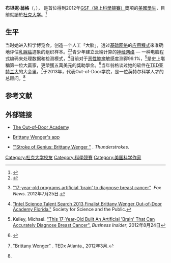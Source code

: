 '''布坦妮·翁格'''（{{lang-en|Brittany Wenger}}，{{bd|1994年||||Ami Ichiki}}），<!-- age 17 in July 2012 refs -->是首位得到2012年[[Google_Science_Fair|GSF（線上科學競賽）]]獎項的[[美國|美國]][[學生|學生]]，目前就讀於[[杜克大学|杜克大学]]。<ref>{{cite web | url=http://www.dukechronicle.com/articles/2014/01/27/times-thirty-under-thirty-brittany-wenger-talks-research-duke-experience | title=TIME's Thirty under Thirty Brittany Wenger talks research, Duke experience | publisher=Duke Student Publishing | work=Duke Chronicle | date=2014年1月27日 | accessdate=2014年3月6日 | last=Zhang | first=Jenna | archive-url=https://web.archive.org/web/20140307000153/http://www.dukechronicle.com/articles/2014/01/27/times-thirty-under-thirty-brittany-wenger-talks-research-duke-experience# | archive-date=2014-03-07 | dead-url=yes }}</ref>

==生平==
当时她进入科学博览会，创造一个人工「大脑」，透过[[基础|基础]][[网络|网络]]的[[应用程式|应用程式]]來准确地评估[[乳腺癌|乳腺癌]]迹象的组织样本。<ref>{{cite web | url=http://www.nbcnews.com/technology/17-year-old-girl-builds-artificial-brain-detect-breast-cancer-908308 | title=17-year-old girl builds artificial ‘brain’ to detect breast cancer | publisher=NBC News | accessdate=2012年7月24日 | last=Roach | first=John | archive-date=2020年11月12日 | archive-url=https://web.archive.org/web/20201112012907/https://www.nbcnews.com/technology/17-year-old-girl-builds-artificial-brain-detect-breast-cancer-908308 | dead-url=no }}</ref><ref>{{en}}[http://www.foxnews.com/health/2012/07/25/17-year-old-programs-artificial-brain-to-diagnose-breast-cancer/ "17-year-old programs artificial 'brain' to diagnose breast cancer"] {{Wayback|url=http://www.foxnews.com/health/2012/07/25/17-year-old-programs-artificial-brain-to-diagnose-breast-cancer/ |date=20151026135736 }} .''Fox News''. 2012年7月25日.</ref>青少年建立云端计算的[[人工神经网络|神经网络]] — 一种电脑程式编码来处理数据和检测模式，<ref name="intel">{{en}}[http://www.societyforscience.org/sts/2013finalists/bwenger "Intel Science Talent Search 2013 Finalist Brittany Wenger Out-of-Door Academy Florida."] {{webarchive|url=https://web.archive.org/web/20130730025029/http://www.societyforscience.org/sts/2013finalists/bwenger |date=2013-07-30 }} Society for Science and the Public.</ref>目前对于[[恶性肿瘤|恶性肿瘤]]敏感度测得99.1%，<ref>{{en}}Kelley, Michael. [http://www.businessinsider.com/artificial-brain-can-accurately-diagnose-breast-cancer-2012-8#ixzz2Yh0F4ful "This 17-Year-Old Built An Artificial 'Brain' That Can Accurately Diagnose Breast Cancer".] {{Wayback|url=http://www.businessinsider.com/artificial-brain-can-accurately-diagnose-breast-cancer-2012-8#ixzz2Yh0F4ful |date=20191031095428 }} ''Business Insider'', 2012年8月24日</ref>是史上堪稱第一位大贏家，更榮獲五萬美元的獎助學金。<ref>{{cite web | url=http://www.youtube.com/watch?v=DcSWmoiLhzY | title=Google Science Fair: A More Effective Way to Detect Breast Cancer | publisher=Google Science Fair | accessdate=2013年1月29日 | year=2012年7月17日 | archive-date=2020年2月7日 | archive-url=https://web.archive.org/web/20200207022728/https://www.youtube.com/watch?v=DcSWmoiLhzY | dead-url=no }}</ref>当年翁格谈过她的软件在[[TED|TED]][[亚特兰大|亚特兰大]]的大会里。<ref>{{en}}[http://tedxatlanta.com/videos/09262012-edgeofthesouth/brittany-wenger/ "Brittany Wenger"] {{Wayback|url=http://tedxatlanta.com/videos/09262012-edgeofthesouth/brittany-wenger/# |date=20140307001910 }}. TEDx Atlanta., 2012年3月.</ref>于2013年，代表Out-of-Door学院，是一位英特尔科学人才的总顾问。<ref name="intel" />
== 参考文献 ==

{{reflist}}

== 外部链接 ==
*{{en}}[https://web.archive.org/web/20130405184440/http://www.oda.edu/page.cfm?p=5929 The Out-of-Door Academy]
*{{en}}[http://cloud4cancer.appspot.com/ Brittany Wenger's app] {{Wayback|url=http://cloud4cancer.appspot.com/ |date=20130705045927 }}
*{{en}}[http://www.thunderstrokes.com/2012/08/stroke-of-genius-jennifer-wenger.html "'Stroke of Genius: Brittany Wenger "] {{Wayback|url=http://www.thunderstrokes.com/2012/08/stroke-of-genius-jennifer-wenger.html |date=20201124204606 }}. ''Thunderstrokes''.

{{DEFAULTSORT:Wenger, Brittany}}
[[Category:杜克大学校友|Category:杜克大学校友]]
[[Category:科學競賽|Category:科學競賽]]
[[Category:美国科学作家|Category:美国科学作家]]